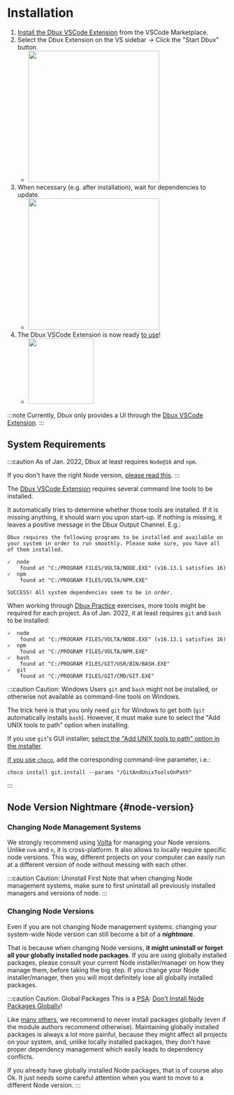 # Installation




1. [Install the Dbux VSCode Extension](https://marketplace.visualstudio.com/items?itemName=Domi.dbux-code) from the VSCode Marketplace.
2. Select the Dbux Extension on the VS sidebar -> Click the "Start Dbux" button
   * <Img src="screens/start_dbux.png" zoomable={true} width="300px" />
3. When necessary (e.g. after installation), wait for dependencies to update.
   * <Img src="screens/installing_dependencies.png" zoomable={true} width="300px" />
4. The Dbux VSCode Extension is now ready [to use](../using-dbux)!
   * <Img src="screens/dbux-ready.png" zoomable={true} width="150px" />

:::note
Currently, Dbux only provides a UI through the [Dbux VSCode Extension](../tools-and-configuration/01-dbux-code.mdx).
:::

## System Requirements

:::caution
As of Jan. 2022, Dbux at least requires `Node@16` and `npm`.

If you don't have the right Node version, [please read this](#node-version).
:::

The [Dbux VSCode Extension](../tools-and-configuration/01-dbux-code.mdx) requires several command line tools to be installed.

It automatically tries to determine whether those tools are installed.
If it is missing anything, it should warn you upon start-up.
If nothing is missing, it leaves a positive message in the Dbux Output Channel. E.g.:

```
Dbux requires the following programs to be installed and available on your system in order to run smoothly. Please make sure, you have all of them installed.

✓  node
    found at "C:/PROGRAM FILES/VOLTA/NODE.EXE" (v16.13.1 satisfies 16)
✓  npm
    found at "C:/PROGRAM FILES/VOLTA/NPM.EXE"

SUCCESS! All system dependencies seem to be in order.
```

<!-- 
<details>
  <summary>IMPORTANT: A word on installing Node and changing Node versions.</summary>
  <div>
    <HintVolta />
  </div>
</details>

<details>
  <summary>Hint 2: Be careful when changing Node versions.</summary>
  <div>
    <HintNode />
  </div>
</details> -->

When working through [Dbux Practice](../dbux-practice/01-overview.mdx) exercises, more tools might be required for each project. As of Jan. 2022, it at least requires `git` and `bash` to be installed:

```
✓  node
    found at "C:/PROGRAM FILES/VOLTA/NODE.EXE" (v16.13.1 satisfies 16)
✓  npm
    found at "C:/PROGRAM FILES/VOLTA/NPM.EXE"
✓  bash
    found at "C:/PROGRAM FILES/GIT/USR/BIN/BASH.EXE"
✓  git
    found at "C:/PROGRAM FILES/GIT/CMD/GIT.EXE"
```

:::caution Caution: Windows Users
`git` and `bash` might not be installed, or otherwise not available as command-line tools on Windows.

The trick here is that you only need `git` for Windows to get both (`git` automatically installs `bash`). However, it must make sure to select the "Add UNIX tools to path" option when installing.

If you use `git`'s GUI installer, [select the "Add UNIX tools to path" option in the installer](https://www.google.com/search?q=git+add+unix+tools+to+path+windows&tbm=isch).

[If you use `choco`](https://www.google.com/search?q=choco+windows+git), add the corresponding command-line parameter, i.e.:

```
choco install git.install --params "/GitAndUnixToolsOnPath"
```
:::


## Node Version Nightmare {#node-version}

### Changing Node Management Systems

We strongly recommend using [Volta](https://volta.sh/) for managing your Node versions. Unlike `nvm` and `n`, it is cross-platform. It also allows to locally require specific node versions. This way, different projects on your computer can easily run at a different version of node without messing with each other.

:::caution Caution: Uninstall First
Note that when changing Node management systems, make sure to first uninstall all previously installed managers and versions of node.
:::

### Changing Node Versions

Even if you are not changing Node management systems: changing your system-wide Node version can still become a bit of a ***nightmare***.

That is because when changing Node versions, **it might uninstall or forget all your globally installed node packages**. If you are using globally installed packages, please consult your current Node installer/manager on how they manage them, before taking the big step. If you change your Node installer/manager, then you will most definitely lose all globally installed packages.


:::caution Caution: Global Packages
This is a [PSA](https://en.wikipedia.org/wiki/Public_service_announcement): [Don't Install Node Packages Globally](https://www.google.com/search?q=dont+install+node+packages+globally&hl=en)!

Like [many others](https://www.google.com/search?q=dont+install+node+packages+globally&hl=en), we recommend to never install packages globally (even if the module authors recommend otherwise). Maintaining globally installed packages is always a lot more painful, because they might affect all projects on your system, and, unlike locally installed packages, they don't have proper dependency management which easily leads to dependency conflicts.

If you already have globally installed Node packages, that is of course also Ok. It just needs some careful attention when you want to move to a different Node version.
:::

<!-- future-work(interactive config for auto-start + dependency directory?) -->
